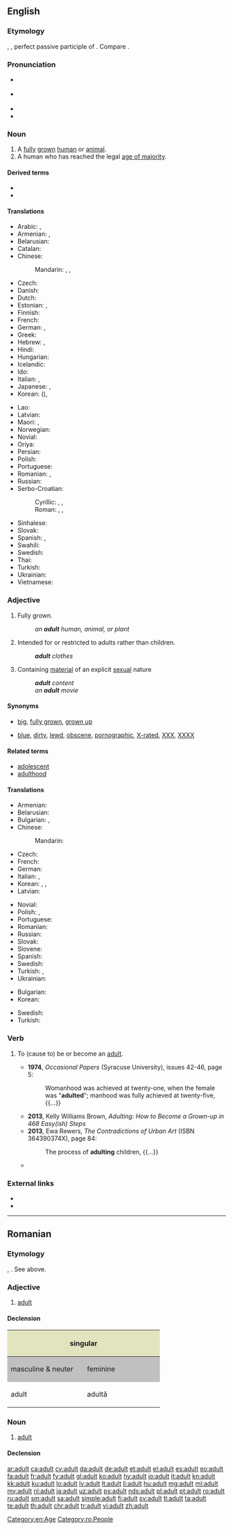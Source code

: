 ==English==

===Etymology===
{{etyl|fr|en}} {{term|adulte|lang=fr}}, {{etyl|la|en}} {{term|adultus||grown up|lang=la}}, perfect passive participle of {{m|la|adolescō||I grow up}}. Compare {{term|adolescent|lang=en}}.

===Pronunciation===
* {{a|RP}} {{IPA|/ˈædʌlt/|lang=en}}
* {{a|US}} {{IPA|/ˈædl̩t/|/əˈdʌlt/|lang=en}}
* {{audio|en-us-adult.ogg|Audio (US)|lang=en}}
* {{rhymes|ʌlt|lang=en}}

===Noun===
{{en-noun}}

# A [[fully]] [[grown]] [[human]] or [[animal]].
# A human who has reached the legal [[age of majority]].

====Derived terms====
* {{l|en|adultly}}
* {{l|en|adultness}}

====Translations====
{{trans-top|fully grown human}}
* Arabic: {{t|ar|بَالِغ|m}}, {{t|ar|رَاشِد|m}}
* Armenian: {{t|hy|մեծահասակ}}, {{t|hy|չափահաս}}
* Belarusian: {{t|be|даро́слы|m|sc=Cyrl}}
* Catalan: {{t+|ca|adult}}
* Chinese:
*: Mandarin: {{t+|cmn|成人|tr=chéngrén|sc=Hani}}, {{t+|cmn|大人|tr=dàrén|sc=Hani}}, {{t+|cmn|成年|tr=chéngnián|sc=Hani}}
* Czech: {{t+|cs|dospělý|m}}
* Danish: {{t+|da|voksen}}
* Dutch: {{t+|nl|volwassene}}
* Estonian: {{t|et|täiskasvanu}}, {{t|et|täisealine}}
* Finnish: {{t+|fi|aikuinen}}
* French: {{t+|fr|adulte|m|f}}
* German: {{t+|de|Erwachsener|m}}, {{t+|de|Erwachsene|f}}
* Greek: {{t+|el|ενήλικας}}
* Hebrew: {{t|he|מבוגר|m|tr=mevugar|sc=Hebr}}, {{t|he|מבוגרת|f|tr=mevugeret|sc=Hebr}}
* Hindi: {{t|hi|वयस्क|m|tr=vayask}}
* Hungarian: {{t+|hu|felnőtt}}
* Icelandic: {{t+|is|fullorðinn|m}}
* Ido: {{t+|io|adulto}}
* Italian: {{t+|it|adulto|m}}, {{t|it|adulta|f}}
* Japanese: {{t+|ja|成人|tr=せいじん, seijin|sc=Jpan}}, {{t+|ja|大人|tr=おとな, otona|sc=Jpan}}
* Korean: {{t+|ko|성인|sc=Kore}} ({{t+|ko|成人|sc=Kore}}), {{t+|ko|어른|sc=Kore}}
{{trans-mid}}
* Lao: {{t|lo|ຜູ້ໃຫ່ຍ|sc=Laoo}}
* Latvian: {{t|lv|pieaugušais|m}}
* Maori: {{t|mi|pakeke}} {{qualifier|refers to people}}, {{t|mi|kātua}} {{qualifier|refers to animals}}
* Norwegian: {{t+|no|voksen}}
* Novial: {{t|nov|adulte}}
* Oriya: {{t|or|ପ୍ରାପ୍ତବୟସ୍କ|sc=Orya}}
* Persian: {{t|fa|بزرگسال|tr=bozorgsâl|sc=fa-Arab}}
* Polish: {{t+|pl|dorosły|m}}
* Portuguese: {{t+|pt|adulto}}
* Romanian: {{t+|ro|adult|m}}, {{t+|ro|adultă|f}}
* Russian: {{t+|ru|взро́слый|m}}
* Serbo-Croatian:
*: Cyrillic:  {{t|sh|одрастао}}, {{t|sh|пунолетан}}, {{t|sh|пунољетство}}
*: Roman: {{t+|sh|odrastao}}, {{t|sh|punoletan}}, {{t+|sh|punoljetstvo}}
* Sinhalese: {{t|si|වැඩිහිටියා|sc=Sinh}}
* Slovak: {{t+|sk|dospelý|m}}
* Spanish: {{t+|es|adulto|m}}, {{t|es|adulta|f}}
* Swahili: {{t|sw|mtu mzima}}
* Swedish: {{t+|sv|vuxen}}
* Thai: {{t|th|ผู้ใหญ่|tr=pôo yài|sc=Thai}}
* Turkish: {{t+|tr|yetişkin}}
* Ukrainian: {{t|uk|доро́слий|m|sc=Cyrl}}
* Vietnamese: {{t|vi|người lớn}}
{{trans-bottom}}

===Adjective===
{{en-adj}}

# Fully grown.
#: ''an '''adult''' human, animal, or plant''
# Intended for or restricted to adults rather than children.
#: '''''adult''' clothes''
# Containing [[material]] of an explicit [[sexual]] nature
#: '''''adult''' content''
#: ''an '''adult''' movie''

====Synonyms====
* {{sense|fully grown}} [[big]], [[fully grown]], [[grown up]]
* {{sense|unsuitable for children}} [[blue]], [[dirty]], [[lewd]], [[obscene]], [[pornographic]], [[X-rated]], [[XXX]], [[XXXX]]

====Related terms====
* [[adolescent]]
* [[adulthood]]

====Translations====
{{trans-top|fully grown}}
* Armenian: {{t|hy|հասուն}}
* Belarusian: {{t|be|даро́слы|sc=Cyrl}}
* Bulgarian: {{t+|bg|възрастен}}, {{t+|bg|пълнолетен}}
* Chinese:
*: Mandarin: {{t+|cmn|成人|sc=Hani}}
* Czech: {{t+|cs|dospělý}}
* French: {{t+|fr|adulte|m|f}}
* German: {{t+|de|erwachsen}}
* Italian: {{t+|it|adulto|m}}, {{t|it|adulta|f}}
* Korean: {{t|ko|다 자란|sc=Kore}}, {{t|ko|다 자란|sc=Kore}}, {{t|ko|다 자란|sc=Kore}}
* Latvian: {{t|lv|pieaudzis}}
{{trans-mid}}
* Novial: {{t|nov|adulti}}
* Polish: {{t+|pl|dorosły|m}}, {{t|pl|dorosła|f}}
* Portuguese: {{t+|pt|adulto}}
* Romanian: {{t+|ro|adult}}
* Russian: {{t+|ru|взро́слый}}
* Slovak: {{t+|sk|dospelý}}
* Slovene: {{t|sl|odrasel}}
* Spanish: {{t+|es|adulto}}
* Swedish: {{t+|sv|vuxen}}
* Turkish: {{t+|tr|yetişkin}}, {{t+|tr|ergin}}
* Ukrainian: {{t|uk|доро́слий|sc=Cyrl}}
{{trans-bottom}}

{{trans-top|intended for adults}}
* Bulgarian: {{t|bg|за възрастни}}
* Korean: {{t|ko|성인의|sc=Kore}}
{{trans-mid}}
* Swedish: {{t|sv|vuxen-}}
* Turkish: {{t+|tr|yetişkin}}
{{trans-bottom}}

{{trans-see|pornographic}}

===Verb===
{{en-verb}}

# {{senseid|en|maturation}}{{lb|en|nonstandard|rare}} To (cause to) be or become an [[#Noun|adult]].
#* '''1974''', ''Occasional Papers'' (Syracuse University), issues 42-46, page 5:
#*: Womanhood was achieved at twenty-one, when the female was "'''adulted'''"; manhood was fully achieved at twenty-five, {{...}}
#* '''2013''', Kelly Williams Brown, ''Adulting: How to Become a Grown-up in 468 Easy(ish) Steps''
#* '''2013''', Ewa Rewers, ''The Contradictions of Urban Art'' (ISBN 364390374X), page 84:
#*: The process of '''adulting''' children, {{...}}
#* {{seemoreCites}}

===External links===
* {{R:Webster 1913}}
* {{R:Century 1911}}

[[Category:en:Age]]

----

==Romanian==

===Etymology===
{{etyl|fr|ro}} {{term|adulte|lang=fr}}, {{etyl|la|ro}} {{term|adultus|lang=la}}. See above.

===Adjective===
{{ro-adj|4}}

# [[adult#Adjective|adult]]

====Declension====
{|style="background:#F0F0F0"

|-
! colspan="2" style="background:#e2e4c0"|singular
! colspan="2" style="background:#e2e4c0"|plural

|-
! style="width:10em;background:#C0C0C0"|masculine & neuter
! style="width:10em;background:#C0C0C0"|feminine
! style="width:10em;background:#C0C0C0"|masculine
! style="width:10em;background:#C0C0C0"|feminine & neuter

|-
|adult
|adultă
|adulți
|adulte
|}
{{attention|ro|needs proper inflection table}}

===Noun===
{{ro-noun|m|adulți|f=adultă}}

# [[adult#Noun|adult]]

====Declension====
{{ro-noun-m|def=adultul|pl=adulți}}

[[Category:ro:People]]

[[ar:adult]]
[[ca:adult]]
[[cy:adult]]
[[da:adult]]
[[de:adult]]
[[et:adult]]
[[el:adult]]
[[es:adult]]
[[eo:adult]]
[[fa:adult]]
[[fr:adult]]
[[fy:adult]]
[[gl:adult]]
[[ko:adult]]
[[hy:adult]]
[[io:adult]]
[[it:adult]]
[[kn:adult]]
[[kk:adult]]
[[ku:adult]]
[[lo:adult]]
[[lv:adult]]
[[lt:adult]]
[[li:adult]]
[[hu:adult]]
[[mg:adult]]
[[ml:adult]]
[[my:adult]]
[[nl:adult]]
[[ja:adult]]
[[uz:adult]]
[[ps:adult]]
[[nds:adult]]
[[pl:adult]]
[[pt:adult]]
[[ro:adult]]
[[ru:adult]]
[[sm:adult]]
[[sa:adult]]
[[simple:adult]]
[[fi:adult]]
[[sv:adult]]
[[tl:adult]]
[[ta:adult]]
[[te:adult]]
[[th:adult]]
[[chr:adult]]
[[tr:adult]]
[[vi:adult]]
[[zh:adult]]